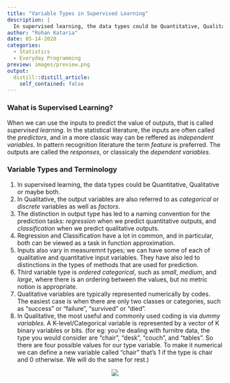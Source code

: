 ```yaml
---
title: "Variable Types in Supervised Learning"
description: |
  In supervised learning, the data types could be Quantitative, Qualitative or maybe both. Learn more...
author: "Rohan Kataria"
date: 05-14-2020
categories:
  - Statistics
  - Everyday Programming
preview: images/preview.png
output:
  distill::distill_article:
    self_contained: false
---
```

### Wahat is Supervised Learning?
When we can use the inputs to predict the value of outputs, that is called _supervised learning_. In the statistical literature, the inputs are often called the _predictors_, and in a more classic way can be reffered as _independent variables_. In pattern recognition literature the term _feature_ is preferred. The outputs are called the _responses_, or classicaly the _dependent variables_.

### Variable Types and Terminology
1. In supervised learning, the data types could be Quantitative, Qualitative or maybe both.
2. In Qualitative, the output variables are also referred to as _categorical_ or _discrete_ variables as well as _factors_.
3. The distinction in output type has led to a naming convention for the prediction tasks: _regression_ when we predict quantitative outputs, and _classification_ when we predict qualitative outputs.
4. Regression and Classification have a lot in common, and in particular, both can be viewed as a task in function approximation.
5. Inputs also vary in measuremnt types; we can have some of each of qualitative and quantitative input variables. They have also led to distinctions in the types of methods that are used for prediction. 
6. Third variable type is _ordered categorical_, such as _small_, _medium_, and _large_, where there is an ordering between the values, but no metric notion is appropriate.
7. Qualitative variables are typically represented numerically by codes. The easiest case is when there are only two classes or categories, such as "success" or "failure", "survived" or "died".
8. In Qualitative, the most useful and commonly used coding is via _dummy variables_. A K-level/Categorical variable is represented by a vector of K binary variables or bits. (for eg: you're dealing with furnitre data, the type you would consider are "chair", "desk", "couch", and "tables". So there are four possible values for our type variable. To make it numerical we can define a new variable called "chair" that's 1 if the type is chair and 0 otherwise. We will do the same for rest.)

<center>
![](https://i.pinimg.com/originals/46/b7/5c/46b75ccbb3dc875050c80b7a33a1f719.gif)
</center>
